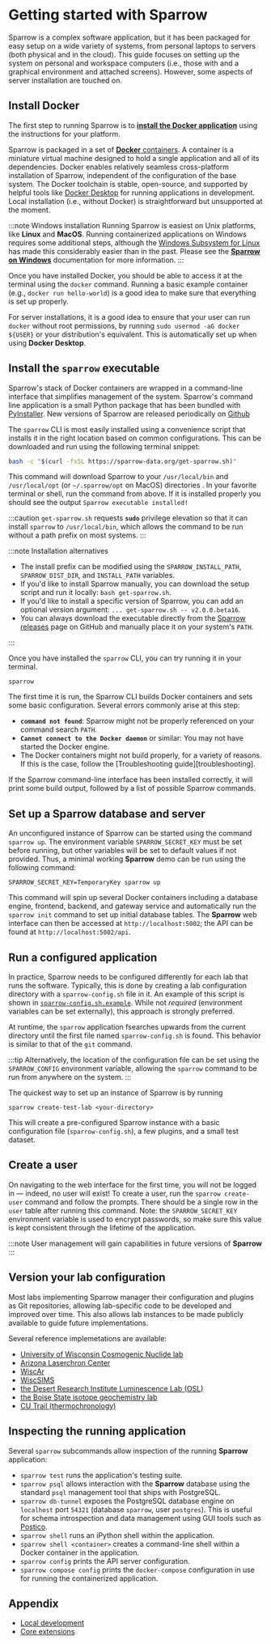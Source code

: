
# Getting started with Sparrow

Sparrow is a complex software application, but it has been packaged for easy
setup on a wide variety of systems, from personal laptops to servers (both
physical and in the cloud). This guide focuses on setting up the system on
personal and workspace computers (i.e., those with and a graphical environment
and attached screens). However, some aspects of server installation are
touched on.

## Install Docker

The first step to running Sparrow is to
[**install the Docker application**](https://docs.docker.com/install/)
using the instructions for your platform.

Sparrow is packaged in a set of [**Docker** containers](https://www.docker.com/).
A container is a miniature
virtual machine designed to hold a single application and all of its
dependencies. Docker enables relatively seamless cross-platform installation of
Sparrow, independent of the configuration of the base system.
The Docker toolchain is stable, open-source, and supported by helpful tools like
[Docker Desktop][docker-desktop] for running applications in development.
Local installation (i.e., without Docker) is straightforward but unsupported at the
moment.

:::note Windows installation
Running Sparrow is easiest on Unix platforms, like **Linux** and **MacOS**.
Running containerized applications on Windows requires some additional steps, although the
[Windows Subsystem for Linux][wsl] has made this considerably easier than in the past.
Please see the [**Sparrow on Windows**](/docs/windows) documentation for more information.
:::

[docker-desktop]: http://docker.com/desktop
[wsl]: https://microsoft.com

<!--
In its containerized form, Sparrow can be installed easily
on any Unix environment. This containerized
distribution strategy will allow easy deployment on any infrastructure
(local, cloud hosting, AWS/Azure, etc.).
-->

Once you have installed Docker, you should be able to access it at the terminal
using the `docker` command. Running a basic example container (e.g., `docker run hello-world`)
is a good idea to make sure that everything is set up properly.

For server installations, it is a good idea to
ensure that your user can run `docker` without root permissions, by running
`sudo usermod -aG docker ${USER}` or your distribution's equivalent.
This is automatically set up when using **Docker Desktop**.

## Install the `sparrow` executable

Sparrow's stack of Docker containers are wrapped in a command-line interface
that simplifies management of the system.
Sparrow's command line application is a small Python package that has been
bundled with [PyInstaller][pyinstaller]. New versions of Sparrow are released
periodically on [Github][sparrow-releases]

The `sparrow` CLI is most easily installed using a convenience script that
installs it in the right location based on common configurations. This can be
downloaded and run using the following terminal snippet:

```sh
bash -c "$(curl -fsSL https://sparrow-data.org/get-sparrow.sh)"
```

This command will download Sparrow to your `/usr/local/bin` and `/usr/local/opt` (or `~/.sparrow/opt` on MacOS) directories .
In your favorite terminal or shell, run the command from above. If it is installed properly you should
see the output `Sparrow executable installed!`

:::caution
`get-sparrow.sh` requests **`sudo`** privilege elevation so that it can
install `sparrow` to `/usr/local/bin`, which allows the command to be
run without a path prefix on most systems.
:::

:::note Installation alternatives

- The install prefix can be modified using the `SPARROW_INSTALL_PATH`, `SPARROW_DIST_DIR`, and `INSTALL_PATH` variables.
- If you'd like to install Sparrow manually,
  you can download the setup script and run it locally: `bash get-sparrow.sh`.
- If you'd like to install a specific version of Sparrow, you can add an optional version argument:
  `... get-sparrow.sh -- v2.0.0.beta16`.
- You can always download the executable directly from the [Sparrow releases][sparrow-releases]
  page on GitHub and manually place it on your system's `PATH`.

:::

[pyinstaller]: https://pyinstaller.org
[sparrow-releases]: https://github.com/EarthCubeGeochron/Sparrow/releases

<!--
## Bundled Version

### Shell command

Downloading the bundled version of Sparrow occurs through a `curl` command. `curl` commands are used
to transfer data from servers.

This is the most updated `curl` command at this time. The most recent release can be found at [Sparrow's Github page](https://github.com/EarthCubeGeochron/Sparrow) in the right most column
under **Releases**. This command will download all the files to your `usr/local/bin` and `usr/local/opt` directories.
In your favorite terminal or shell, run the command from above. If it is installed properly you should
see the output _Sparrow executable installed!_
-->

Once you have installed the `sparrow` CLI, you can try running it in your terminal.

```shell
sparrow
```

The first time it is run, the Sparrow CLI builds Docker containers and sets some basic configuration.
Several errors commonly arise at this step:

- **`command not found`**: Sparrow might not be properly referenced on your command search `PATH`.
- **`Cannot connect to the Docker daemon`** or similar: You may not have started the Docker engine.
- The Docker containers might not build properly, for a variety of reasons.
  If this is the case, follow the [Troubleshooting guide][troubleshooting].

If the Sparrow command-line interface has been installed correctly, it will print some build output, followed
by a list of possible Sparrow commands.

## Set up a Sparrow database and server

An unconfigured instance of Sparrow can be started using the command `sparrow up`.
The environment variable `SPARROW_SECRET_KEY` must be set before running,
but other variables will be set to default values if not provided. Thus, a
minimal working **Sparrow** demo can be run using the following command:

```
SPARROW_SECRET_KEY=TemporaryKey sparrow up
```

This command will spin up several Docker containers including a
database engine, frontend, backend, and gateway service and
automatically run the `sparrow init`
command to set up initial database tables.
The **Sparrow** web interface can then be accessed at `http://localhost:5002`;
the API can be found at `http://localhost:5002/api`.

## Run a configured application

<!-- Or you can continute onto to [creating a new user](/docs/getting-started#creating-a-user) and
[creating a sparrow configuration](/docs/getting-started#running-a-configured-application). -->

In practice, Sparrow needs to be configured differently for each lab that runs
the software. Typically, this is done by creating a lab configuration directory with a
`sparrow-config.sh` file in it. An example of this script
is shown in [`sparrow-config.sh.example`](https://github.com/EarthCubeGeochron/Sparrow/blob/main/sparrow-config.sh.example).
While not _required_ (environment
variables can be set externally), this approach is strongly preferred.

At runtime, the `sparrow` application fsearches
upwards from the current directory until the first file named
`sparrow-config.sh` is found. This behavior is similar to that of the
`git` command.

:::tip
Alternatively, the location of the configuration
file can be set using the `SPARROW_CONFIG` environment variable, allowing
the `sparrow` command to be run from anywhere on the system.
:::

The quickest way to set up an instance of Sparrow is by running

```
sparrow create-test-lab <your-directory>
```

This will create a pre-configured Sparrow instance with a basic configuration file (`sparrow-config.sh`),
a few plugins, and a small test dataset.

<!--

```
git clone https://github.com/EarthCubeGeochron/Sparrow.git
cd Sparrow
```
### Installing the command-line interface

**Sparrow** is administered using the `sparrow` command-line
interface. This command wraps application management, database management,
and container-orchestration subcommands (wrapping [Docker compose](https://docs.docker.com/compose/))
in a single executable, simplifying basic management tasks.
Lab-specific subcommands (e.g. for import scripts) can be included in this
interface.

To install the command-line application, run the setup command within the
`Sparrow` repository directory (you will be asked for a password).

```
make install
```

This will build a development version of the
`sparrow` command-line runner.

### Running Sparrow

Typing `sparrow` at the command line will download and build containers
(this will take a long time on initial run)
and show the [application's help page](/docs/cli).
Seeing the help page successfully means the application has been installed.

-->

## Create a user

On navigating to the web interface for the first time, you will not be logged
in — indeed, no user will exist! To create a user, run the `sparrow create-user` command and follow the prompts. There should be a single row in
the `user` table after running this command. Note: the `SPARROW_SECRET_KEY`
environment variable is used to encrypt passwords, so make sure
this value is kept consistent through the lifetime of the application.

:::note
User management will gain capabilities in future versions of **Sparrow**
:::

## Version your lab configuration

Most labs implementing Sparrow manager their configuration and plugins as Git repositories, allowing lab-specific code
to be developed and improved over time.
This also allows lab instances to be made publicly available to guide future implementations.

Several reference implemetations are available:

- [University of Wisconsin Cosmogenic Nuclide lab](https://github.com/EarthCubeGeochron/sparrow-uw-cosmo)
- [Arizona Laserchron Center](https://github.com/EarthCubeGeochron/Sparrow-LaserChron)
- [WiscAr](https://github.com/EarthCubeGeochron/Sparrow-WiscAr)
- [WiscSIMS](https://github.com/EarthCubeGeochron/Sparrow-WiscSIMS)
- [the Desert Research Institute Luminescence Lab (OSL)](https://github.com/EarthCubeGeochron/Sparrow-luminescence-demo)
- [the Boise State isotope geochemistry lab](https://github.com/EarthCubeGeochron/Sparrow-BoiseState-IGL)
- [CU Trail (thermochronology)](https://github.com/EarthCubeGeochron/Sparrow-CU-TRaIL)

## Inspecting the running application

Several `sparrow` subcommands allow inspection of the running
**Sparrow** application:

- `sparrow test` runs the application's testing suite.
- `sparrow psql` allows interaction with the **Sparrow** database
  using the standard `psql` management tool that ships with PostgreSQL.
- `sparrow db-tunnel` exposes the PostgreSQL database engine
  on `localhost` port `54321` (database `sparrow`, user `postgres`).
  This is useful for schema introspection and data management
  using GUI tools such as [Postico](https://eggerapps.at/postico/).
- `sparrow shell` runs an iPython shell within the application.
- `sparrow shell <container>` creates a command-line shell within a Docker
  container in the application.
- `sparrow config` prints the API server configuration.
- `sparrow compose config` prints the `docker-compose` configuration
  in use for running the containerized application.

## Appendix

- [Local development](/docs/local-development)
- [Core extensions](/docs/core/extensions)

